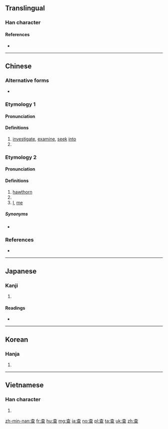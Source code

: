 {{also|査}}
==Translingual==

===Han character===
{{Han char|rn=75|rad=木|as=05|sn=9|four=40107|canj=DAM|ids=⿱木旦}}

====References====
* {{Han ref|kx=0520.070|dkj=14643|dj=0908.060|hdz=21181.070|uh=67E5|ud=26597|bh=AC64|bd=44132}}

----

==Chinese==
{{zh-forms}}

===Alternative forms===
* {{zh-l|査}}

===Etymology 1===

====Pronunciation====
{{zh-pron
|m=chá
|c=caa4
|mc=
|oc=y
|ma=zh-chá.ogg
|cat=v
}}

====Definitions====
{{zh-hanzi}}

# [[investigate]], [[examine]], [[seek]] [[into]]
# {{alternative spelling of|槎|lang=zh}}

===Etymology 2===

====Pronunciation====
{{zh-pron
|m=zhā
|c=zaa1
|ma=
|cat=n,proper noun,pronoun
}}

====Definitions====
{{zh-hanzi}}

# [[hawthorn]] {{rfv-sense}}
# {{surname|lang=zh}}
# [[I]], [[me]]

=====Synonyms=====
* {{sense|me}} {{zh-l|咱}}

===References===
* {{R:twedu|A01905}}

----

==Japanese==

===Kanji===
{{ja-kanji|grade=|rs=木05}}

# {{defn|lang=ja|sort=木05}}

====Readings====
* {{ja-readings|on=[[さ]] (sa)|kun=[[しらべる]] (shiraberu)}}

----

==Korean==

===Hanja===
{{ko-hanja|hangeul=사|eumhun=|rv=sa|mr=sa|y=sa}}

# {{defn|lang=ko|sort=木05}}

----

==Vietnamese==

===Han character===
{{vi-hantu|[[tra]], [[già]]|rs=木05}}

# {{defn|lang=vi|sort=木05}}

[[zh-min-nan:查]]
[[fr:查]]
[[hu:查]]
[[mg:查]]
[[ja:查]]
[[no:查]]
[[pl:查]]
[[ta:查]]
[[uk:查]]
[[zh:查]]